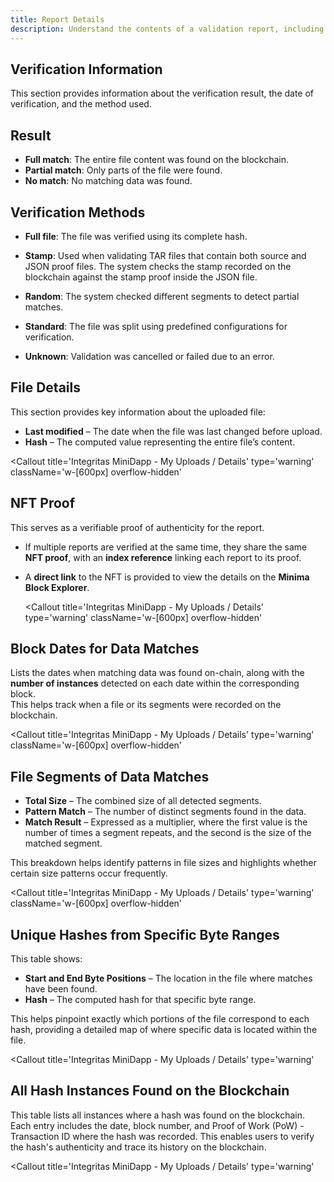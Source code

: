 ```yaml
---
title: Report Details
description: Understand the contents of a validation report, including result types, file metadata, and NFT Proof information.
---
```


## Verification Information

This section provides information about the verification result, the date of verification, and the method used.

## Result

- **Full match**: The entire file content was found on the blockchain.
- **Partial match**: Only parts of the file were found.
- **No match**: No matching data was found.

## Verification Methods

- **Full file**:
  The file was verified using its complete hash.

- **Stamp**:
  Used when validating TAR files that contain both source and JSON proof files. The system checks the stamp recorded on the blockchain against the stamp proof inside the JSON file.

- **Random**:
  The system checked different segments to detect partial matches.

- **Standard**:
  The file was split using predefined configurations for verification.

- **Unknown**:
  Validation was cancelled or failed due to an error.

## File Details

This section provides key information about the uploaded file:

- **Last modified** – The date when the file was last changed before upload.
- **Hash** – The computed value representing the entire file’s content.

<Callout
  title='Integritas MiniDapp - My Uploads / Details'
  type='warning'
  className='w-[600px] overflow-hidden'
>
  <ImageZoom
    width={600}
    height={600}
    alt='Integritas MiniDapp - My Uploads / Details'
    src='/guide-dapp/file-details.png'
  />
</Callout>

## NFT Proof

This serves as a verifiable proof of authenticity for the report.

- If multiple reports are verified at the same time, they share the same **NFT proof**, with an **index reference** linking each report to its proof.
- A **direct link** to the NFT is provided to view the details on the **Minima Block Explorer**.

  <Callout
    title='Integritas MiniDapp - My Uploads / Details'
    type='warning'
    className='w-[600px] overflow-hidden'
  >
    <ImageZoom
      width={600}
      height={600}
      alt='Integritas MiniDapp - My Uploads / Details'
      src='/guide-dapp/nft-proof.png'
    />
  </Callout>

## Block Dates for Data Matches

Lists the dates when matching data was found on-chain, along with the **number of instances** detected on each date within the corresponding block.  
This helps track when a file or its segments were recorded on the blockchain.

<Callout
  title='Integritas MiniDapp - My Uploads / Details'
  type='warning'
  className='w-[600px] overflow-hidden'
>
  <ImageZoom
    width={600}
    height={600}
    alt='Integritas MiniDapp - My Uploads / Details'
    src='/guide-dapp/block-matches.png'
  />
</Callout>

## File Segments of Data Matches

- **Total Size** – The combined size of all detected segments.
- **Pattern Match** – The number of distinct segments found in the data.
- **Match Result** – Expressed as a multiplier, where the first value is the number of times a segment repeats, and the second is the size of the matched segment.

This breakdown helps identify patterns in file sizes and highlights whether certain size patterns occur frequently.

<Callout
  title='Integritas MiniDapp - My Uploads / Details'
  type='warning'
  className='w-[600px] overflow-hidden'
>
  <ImageZoom
    width={600}
    height={600}
    alt='Integritas MiniDapp - My Uploads / Details'
    src='/guide-dapp/block-matches.png'
  />
</Callout>

## Unique Hashes from Specific Byte Ranges

This table shows:

- **Start and End Byte Positions** – The location in the file where matches have been found.
- **Hash** – The computed hash for that specific byte range.

This helps pinpoint exactly which portions of the file correspond to each hash, providing a detailed map of where specific data is located within the file.

<Callout
  title='Integritas MiniDapp - My Uploads / Details'
  type='warning'
>
  <ImageZoom
    width={800}
    height={800}
    alt='Integritas MiniDapp - My Uploads / Details'
    src='/guide-dapp/unique-ranges.png'
  />
</Callout>

## All Hash Instances Found on the Blockchain

This table lists all instances where a hash was found on the blockchain. Each entry includes the date, block number, and Proof of Work (PoW) - Transaction ID where the hash was recorded. This enables users to verify the hash's authenticity and trace its history on the blockchain.

<Callout
  title='Integritas MiniDapp - My Uploads / Details'
  type='warning'
>
  <ImageZoom
    width={800}
    height={800}
    alt='Integritas MiniDapp - My Uploads / Details'
    src='/guide-dapp/hash-instances.png'
  />
</Callout>
